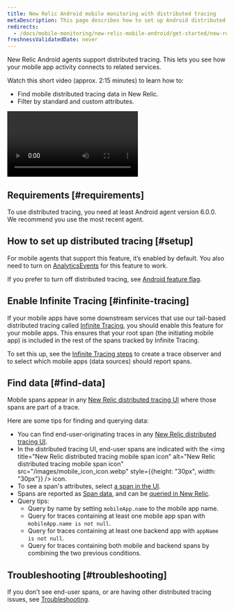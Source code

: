 ```yaml
---
title: New Relic Android mobile monitoring with distributed tracing
metaDescription: This page describes how to set up Android distributed tracing.
redirects:
  - /docs/mobile-monitoring/new-relic-mobile-android/get-started/new-relic-mobile-and-dt
freshnessValidatedDate: never
---
```


New Relic Android <InlinePopover type="mobile"/> agents support distributed tracing. This lets you see how your mobile app activity connects to related services.

Watch this short video (approx. 2:15 minutes) to learn how to:

* Find mobile distributed tracing data in New Relic.
* Filter by standard and custom attributes.

<Video
  id="tkAxeE5cT2Q"
  type="youtube"
/>

## Requirements [#requirements]

To use distributed tracing, you need at least Android agent version 6.0.0. We recommend you use the most recent agent.

## How to set up distributed tracing [#setup]

For mobile agents that support this feature, it’s enabled by default. You also need to turn on [AnalyticsEvents](/docs/mobile-monitoring/new-relic-mobile-android/android-sdk-api/android-agent-configuration-feature-flags/#ff-analytics-events) for this feature to work.

If you prefer to turn off distributed tracing, see [Android feature flag](/docs/mobile-monitoring/new-relic-mobile-android/android-sdk-api/android-agent-configuration-feature-flags/#dt).

## Enable Infinite Tracing [#infinite-tracing]

If your mobile apps have some downstream services that use our tail-based distributed tracing called [Infinite Tracing](/docs/distributed-tracing/infinite-tracing/introduction-infinite-tracing), you should enable this feature for your mobile apps. This ensures that your root span (the initiating mobile app) is included in the rest of the spans tracked by Infinite Tracing.

To set this up, see the [Infinite Tracing steps](/docs/distributed-tracing/infinite-tracing/set-trace-observer) to create a trace observer and to select which mobile apps (data sources) should report spans.

## Find data [#find-data]

Mobile spans appear in any [New Relic distributed tracing UI](/docs/understand-dependencies/distributed-tracing/ui-data/additional-distributed-tracing-features-new-relic-one/) where those spans are part of a trace.

Here are some tips for finding and querying data:

* You can find end-user-originating traces in any [New Relic distributed tracing UI](/docs/understand-dependencies/distributed-tracing/ui-data/additional-distributed-tracing-features-new-relic-one).
* In the distributed tracing UI, end-user spans are indicated with the <img
    title="New Relic distributed tracing mobile span icon"
    alt="New Relic distributed tracing mobile span icon"
    src="/images/mobile_icon_icon.webp"
    style={{height: "30px", width: "30px"}}
  /> icon.
* To see a span's attributes, select [a span in the UI](/docs/apm/distributed-tracing/ui-data/understand-use-distributed-tracing-data#span-details).
* Spans are reported as [Span data](/attribute-dictionary/?event=Span), and can be [queried in New Relic](/docs/using-new-relic/data/understand-data/query-new-relic-data).
* Query tips:
  * Query by name by setting `mobileApp.name` to the mobile app name.
  * Query for traces containing at least one mobile app span with `mobileApp.name is not null`.
  * Query for traces containing at least one backend app with `appName is not null`.
  * Query for traces containing both mobile and backend spans by combining the two previous conditions.

## Troubleshooting [#troubleshooting]

If you don't see end-user spans, or are having other distributed tracing issues, see [Troubleshooting](/docs/apm/distributed-tracing/troubleshooting/troubleshooting-missing-trace-data).

